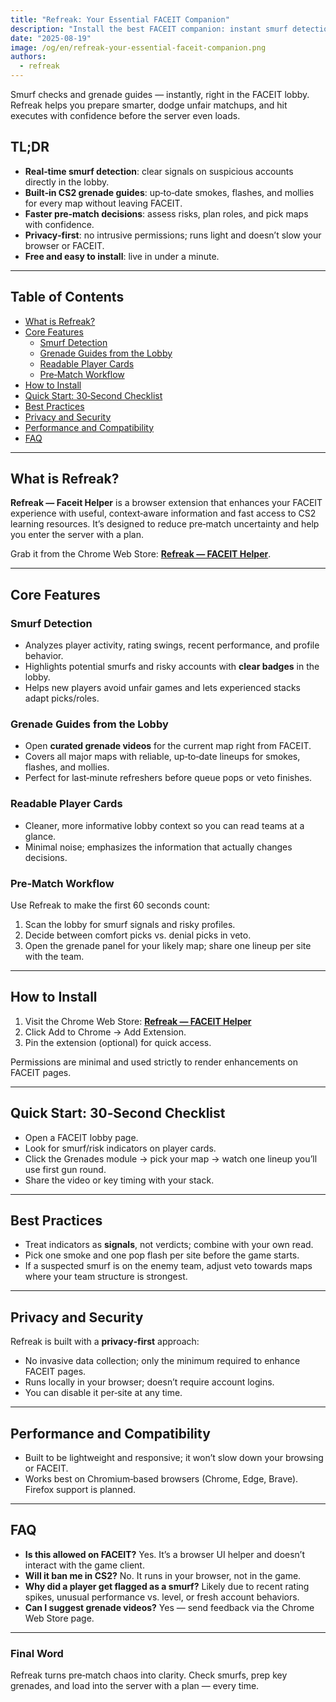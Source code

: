 ---
title: "Refreak: Your Essential FACEIT Companion"
description: "Install the best FACEIT companion: instant smurf detection, CS2 grenade guides, and one‑click access to learning resources directly from the lobby."
date: "2025-08-19"
image: /og/en/refreak-your-essential-faceit-companion.png
authors:
  - refreak
---

<Callout>
  Smurf checks and grenade guides — instantly, right in the FACEIT lobby. Refreak helps you prepare smarter, dodge unfair matchups, and hit executes with confidence before the server even loads.
</Callout>

## TL;DR

- **Real‑time smurf detection**: clear signals on suspicious accounts directly in the lobby.
- **Built‑in CS2 grenade guides**: up‑to‑date smokes, flashes, and mollies for every map without leaving FACEIT.
- **Faster pre‑match decisions**: assess risks, plan roles, and pick maps with confidence.
- **Privacy‑first**: no intrusive permissions; runs light and doesn’t slow your browser or FACEIT.
- **Free and easy to install**: live in under a minute.

---

## Table of Contents

- [What is Refreak?](#what-is-refreak)
- [Core Features](#core-features)
  - [Smurf Detection](#smurf-detection)
  - [Grenade Guides from the Lobby](#grenade-guides-from-the-lobby)
  - [Readable Player Cards](#readable-player-cards)
  - [Pre‑Match Workflow](#pre-match-workflow)
- [How to Install](#how-to-install)
- [Quick Start: 30‑Second Checklist](#quick-start-30-second-checklist)
- [Best Practices](#best-practices)
- [Privacy and Security](#privacy-and-security)
- [Performance and Compatibility](#performance-and-compatibility)
- [FAQ](#faq)

---

## What is Refreak?

**Refreak — Faceit Helper** is a browser extension that enhances your FACEIT experience with useful, context‑aware information and fast access to CS2 learning resources. It’s designed to reduce pre‑match uncertainty and help you enter the server with a plan.

Grab it from the Chrome Web Store: **[Refreak — FACEIT Helper](https://chromewebstore.google.com/detail/refreak-faceit-helper/folldcdnmjjjcamnhhlkfjbhjdmpojhc)**.

---

## Core Features

### Smurf Detection

- Analyzes player activity, rating swings, recent performance, and profile behavior.
- Highlights potential smurfs and risky accounts with **clear badges** in the lobby.
- Helps new players avoid unfair games and lets experienced stacks adapt picks/roles.

### Grenade Guides from the Lobby

- Open **curated grenade videos** for the current map right from FACEIT.
- Covers all major maps with reliable, up‑to‑date lineups for smokes, flashes, and mollies.
- Perfect for last‑minute refreshers before queue pops or veto finishes.

### Readable Player Cards

- Cleaner, more informative lobby context so you can read teams at a glance.
- Minimal noise; emphasizes the information that actually changes decisions.

### Pre‑Match Workflow

Use Refreak to make the first 60 seconds count:

1. Scan the lobby for smurf signals and risky profiles.
2. Decide between comfort picks vs. denial picks in veto.
3. Open the grenade panel for your likely map; share one lineup per site with the team.

---

## How to Install

1. Visit the Chrome Web Store: **[Refreak — FACEIT Helper](https://chromewebstore.google.com/detail/refreak-faceit-helper/folldcdnmjjjcamnhhlkfjbhjdmpojhc)**
2. Click Add to Chrome → Add Extension.
3. Pin the extension (optional) for quick access.

Permissions are minimal and used strictly to render enhancements on FACEIT pages.

---

## Quick Start: 30‑Second Checklist

- Open a FACEIT lobby page.
- Look for smurf/risk indicators on player cards.
- Click the Grenades module → pick your map → watch one lineup you’ll use first gun round.
- Share the video or key timing with your stack.

---

## Best Practices

- Treat indicators as **signals**, not verdicts; combine with your own read.
- Pick one smoke and one pop flash per site before the game starts.
- If a suspected smurf is on the enemy team, adjust veto towards maps where your team structure is strongest.

---

## Privacy and Security

Refreak is built with a **privacy‑first** approach:

- No invasive data collection; only the minimum required to enhance FACEIT pages.
- Runs locally in your browser; doesn’t require account logins.
- You can disable it per‑site at any time.

---

## Performance and Compatibility

- Built to be lightweight and responsive; it won’t slow down your browsing or FACEIT.
- Works best on Chromium‑based browsers (Chrome, Edge, Brave). Firefox support is planned.

---

## FAQ

- **Is this allowed on FACEIT?** Yes. It’s a browser UI helper and doesn’t interact with the game client.
- **Will it ban me in CS2?** No. It runs in your browser, not in the game.
- **Why did a player get flagged as a smurf?** Likely due to recent rating spikes, unusual performance vs. level, or fresh account behaviors.
- **Can I suggest grenade videos?** Yes — send feedback via the Chrome Web Store page.

---

### Final Word

Refreak turns pre‑match chaos into clarity. Check smurfs, prep key grenades, and load into the server with a plan — every time.